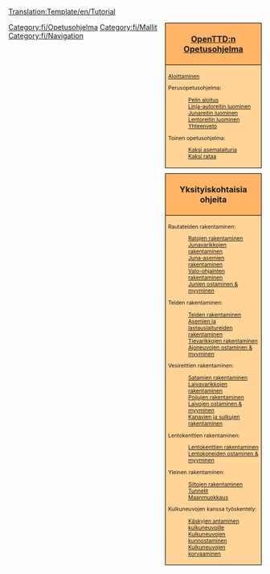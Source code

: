 <noinclude>[[Translation:Template/en/Tutorial]]</noinclude>
<!--
NOTE:
Aqueducts should go under 'bridges' (with a link from building locks and canals), as aqueducts are in fact bridges but then for ships.

Possible future tutorials not already in list:
- Multistations
--><div style="float:right; padding-left:12px; background:none;">
<div style="width:180px; border:1px solid #000000; background:#ffb466; padding:5px; -moz-border-radius-topleft:5px; -moz-border-radius-topright:5px; font-size: 12pt;">
<center><strong><font size="3">[[Main/fi/OpenTTD|OpenTTD:n]] [[Main/fi/Opetusohjelma|Opetusohjelma]]</font></strong></center>
</div>
<div style="width:180px;  border:1px solid black; border-top-width: 0px; background:#ffd496; padding:5px; font-size: 8pt;">
[[Main/fi/Aloittaminen|Aloittaminen]]

Perusopetusohjelma:
:[[Main/fi/Opetusohjelma|Pelin aloitus]]
:[[Main/fi/Opetusohjelma/Bussit|Linja-autoreitin luominen]]
:[[Main/fi/Opetusohjelma/Junat|Junareitin luominen]]
:[[Main/fi/Opetusohjelma/Lentokoneet|Lentoreitin luominen]]
:[[Main/fi/Opetusohjelma/Yhteenveto|Yhteenveto]]
Toinen opetusohjelma:
:[[Main/fi/Opetusohjelma/Kaksi asemalaituria|Kaksi asemalaituria]]
:[[Main/fi/Opetusohjelma/Kaksi rataa|Kaksi rataa]]

</div>

<div style="width:180px; border:1px solid #000000; background:#ffb466; padding:5px; font-size: 12pt; margin-top: 10px;">
<center><strong><font size="3">Yksityiskohtaisia ohjeita</font></strong></center>
</div>
<div style="width:180px;  border:1px solid black; border-top-width: 0px; background:#ffd496; padding:5px; -moz-border-radius-bottomleft:5px; -moz-border-radius-bottomright:8px; font-size: 8pt;">
<span style="font-weight:bold;">

Rautateiden rakentaminen:
:[[Main/fi/Ratojen rakentaminen|Ratojen rakentaminen]]
:[[Main/fi/Junavarikkojen rakentaminen|Junavarikkojen rakentaminen]]
:[[Main/fi/Juna-asemien rakentaminen|Juna-asemien rakentaminen]]
:[[Main/fi/Valo-ohjainten rakentaminen|Valo-ohjainten rakentaminen]]
:[[Main/fi/Junien myyminen|Junien ostaminen &amp; myyminen]]

Teiden rakentaminen:
:[[Main/fi/Teiden rakentaminen|Teiden rakentaminen]]
:[[Main/fi/Asemien ja lastauslaitureiden rakentaminen|Asemien ja lastauslaitureiden rakentaminen]]
:[[Main/fi/Tievarikkojen rakentaminen|Tievarikkojen rakentaminen]]
:[[Main/fi/Ajoneuvojen ostaminen|Ajoneuvojen ostaminen &amp; myyminen]]

Vesireittien rakentaminen:
:[[Main/fi/Satamien rakentaminen|Satamien rakentaminen]]
:[[Main/fi/Laivavarikkojen rakentaminen|Laivavarikkojen rakentaminen]]
:[[Main/fi/Poijujen rakentaminen|Poijujen rakentaminen]]
:[[Main/fi/Laivojen ostaminen|Laivojen ostaminen &amp; myyminen]]
:[[Main/fi/Kanavien rakentaminen|Kanavien ja sulkujen rakentaminen]]

Lentokenttien rakentaminen:
:[[Main/fi/Lentokenttien rakentaminen|Lentokenttien rakentaminen]]
:[[Main/fi/Lentokoneiden ostaminen|Lentokoneiden ostaminen &amp; myyminen]]

Yleinen rakentaminen:
:[[Main/fi/Siltojen rakentaminen|Siltojen rakentaminen]]
:[[Main/fi/Tunnelit|Tunnelit]]
:[[Main/fi/Maanmuokkaus|Maanmuokkaus]]

Kulkuneuvojen kanssa työskentely:
:[[Main/fi/Käskyt|Käskyjen antaminen kulkuneuvoille]]
:[[Main/fi/Kunnostaminen|Kulkuneuvojen kunnostaminen]]
:[[Main/fi/Kulkuneuvojen korvaaminen|Kulkuneuvojen korvaaminen]]

</span>
</div>
</div><includeonly>[[Category:fi/Opetusohjelma]]</includeonly><noinclude>

[[Category:fi/Mallit]][[Category:fi/Navigation]]
</noinclude>